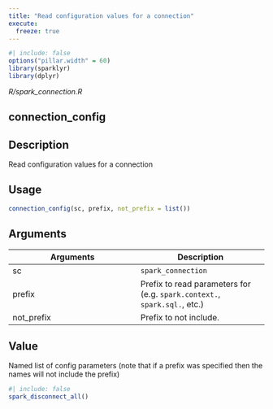 ```yaml
---
title: "Read configuration values for a connection"
execute:
  freeze: true
---
```


```r
#| include: false
options("pillar.width" = 60)
library(sparklyr) 
library(dplyr)
```

*R/spark_connection.R*

## connection_config

## Description
Read configuration values for a connection 


## Usage
```r
connection_config(sc, prefix, not_prefix = list()) 
```

## Arguments
|Arguments|Description|
|---|---|
| sc | `spark_connection` |
| prefix | Prefix to read parameters for (e.g. `spark.context.`, `spark.sql.`, etc.) |
| not_prefix | Prefix to not include. |



## Value
Named list of config parameters (note that if a prefix was  specified then the names will not include the prefix) 





```r
#| include: false
spark_disconnect_all()
```
